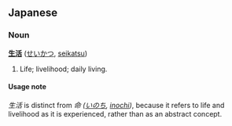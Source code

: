 == Japanese ==
=== Noun ===
'''[[生]][[活]]''' ([[せいかつ]], [[seikatsu]])

# Life; livelihood; daily living.

==== Usage note ====
''生活'' is distinct from ''命 ([[いのち]], [[inochi]])'', because it refers to life and livelihood as it is experienced, rather than as an abstract concept.  

{{sectstub}}